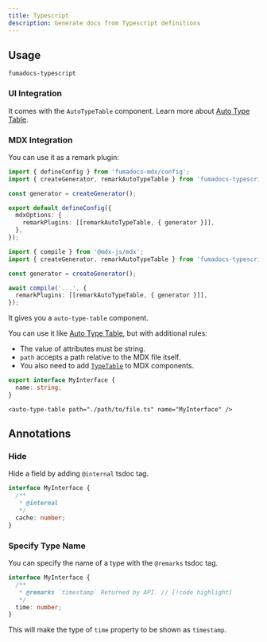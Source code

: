 ```yaml
---
title: Typescript
description: Generate docs from Typescript definitions
---
```


## Usage

```package-install
fumadocs-typescript
```

### UI Integration

It comes with the `AutoTypeTable` component. Learn more about [Auto Type Table](/docs/ui/components/auto-type-table).

### MDX Integration

You can use it as a remark plugin:

```ts title="source.config.ts" tab="Fumadocs MDX"
import { defineConfig } from 'fumadocs-mdx/config';
import { createGenerator, remarkAutoTypeTable } from 'fumadocs-typescript';

const generator = createGenerator();

export default defineConfig({
  mdxOptions: {
    remarkPlugins: [[remarkAutoTypeTable, { generator }]],
  },
});
```

```ts tab="MDX Compiler"
import { compile } from '@mdx-js/mdx';
import { createGenerator, remarkAutoTypeTable } from 'fumadocs-typescript';

const generator = createGenerator();

await compile('...', {
  remarkPlugins: [[remarkAutoTypeTable, { generator }]],
});
```

It gives you a `auto-type-table` component.

You can use it like [Auto Type Table](/docs/ui/components/auto-type-table), but with additional rules:

- The value of attributes must be string.
- `path` accepts a path relative to the MDX file itself.
- You also need to add [`TypeTable`](/docs/ui/components/type-table) to MDX components.

```ts title="path/to/file.ts"
export interface MyInterface {
  name: string;
}
```

```mdx title="page.mdx"
<auto-type-table path="./path/to/file.ts" name="MyInterface" />
```

## Annotations

### Hide

Hide a field by adding `@internal` tsdoc tag.

```ts
interface MyInterface {
  /**
   * @internal
   */
  cache: number;
}
```

### Specify Type Name

You can specify the name of a type with the `@remarks` tsdoc tag.

```ts
interface MyInterface {
  /**
   * @remarks `timestamp` Returned by API. // [!code highlight]
   */
  time: number;
}
```

This will make the type of `time` property to be shown as `timestamp`.
